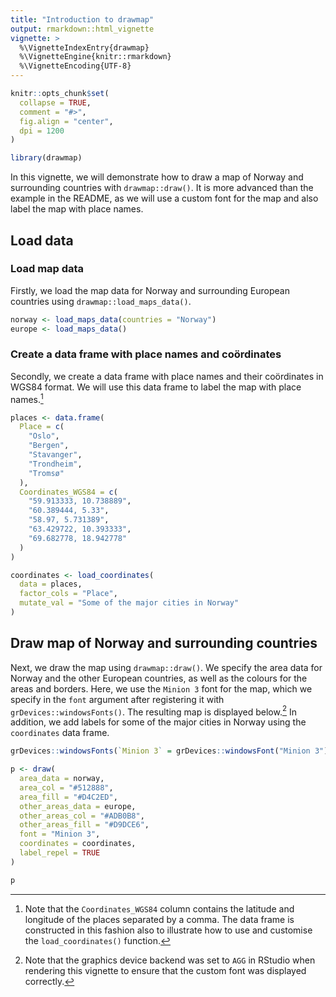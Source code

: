 ```yaml
---
title: "Introduction to drawmap"
output: rmarkdown::html_vignette
vignette: >
  %\VignetteIndexEntry{drawmap}
  %\VignetteEngine{knitr::rmarkdown}
  %\VignetteEncoding{UTF-8}
---
```


```r
knitr::opts_chunk$set(
  collapse = TRUE,
  comment = "#>",
  fig.align = "center",
  dpi = 1200
)
```

```r
library(drawmap)
```

In this vignette, we will demonstrate how to draw a map of Norway and surrounding countries with `drawmap::draw()`. It is more advanced than the example in the README, as we will use a custom font for the map and also label the map with place names.

## Load data

### Load map data

Firstly, we load the map data for Norway and surrounding European countries using `drawmap::load_maps_data()`.

```r
norway <- load_maps_data(countries = "Norway")
europe <- load_maps_data()
```

### Create a data frame with place names and coördinates

Secondly, we create a data frame with place names and their coördinates in WGS84 format. We will use this data frame to label the map with place names.^[Note that the `Coordinates_WGS84` column contains the latitude and longitude of the places separated by a comma. The data frame is constructed in this fashion also to illustrate how to use and customise the `load_coordinates()` function.]

```r
places <- data.frame(
  Place = c(
    "Oslo",
    "Bergen",
    "Stavanger",
    "Trondheim",
    "Tromsø"
  ),
  Coordinates_WGS84 = c(
    "59.913333, 10.738889",
    "60.389444, 5.33",
    "58.97, 5.731389",
    "63.429722, 10.393333",
    "69.682778, 18.942778"
  )
)

coordinates <- load_coordinates(
  data = places,
  factor_cols = "Place",
  mutate_val = "Some of the major cities in Norway"
)
```

## Draw map of Norway and surrounding countries

Next, we draw the map using `drawmap::draw()`. We specify the area data for Norway and the other European countries, as well as the colours for the areas and borders. Here, we use the `Minion 3` font for the map, which we specify in the `font` argument after registering it with `grDevices::windowsFonts()`. The resulting map is displayed below.^[Note that the graphics device backend was set to `AGG` in RStudio when rendering this vignette to ensure that the custom font was displayed correctly.] In addition, we add labels for some of the major cities in Norway using the `coordinates` data frame.

```r
grDevices::windowsFonts(`Minion 3` = grDevices::windowsFont("Minion 3"))

p <- draw(
  area_data = norway,
  area_col = "#512888",
  area_fill = "#D4C2ED",
  other_areas_data = europe,
  other_areas_col = "#ADB0B8",
  other_areas_fill = "#D9DCE6",
  font = "Minion 3",
  coordinates = coordinates,
  label_repel = TRUE
)

p
```

